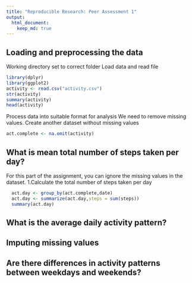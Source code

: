 ```yaml
---
title: "Reproducible Research: Peer Assessment 1"
output: 
  html_document:
    keep_md: true
---
```



## Loading and preprocessing the data

Working directory set to correct folder
Load data and read file 

```r
library(dplyr)
library(ggplot2)
activity <- read.csv("activity.csv")
str(activity)
summary(activity)
head(activity)
```

Process data into suitable format for analysis
We need to remove missing values. Create another dataset without missing values

```r
act.complete <- na.omit(activity)
```

## What is mean total number of steps taken per day?

For this part of the assignment, you can ignore the missing values in the dataset.
1.Calculate the total number of steps taken per day

```r
  act.day <- group_by(act.complete,date)
  act.day <- summarize(act.day,steps = sum(steps))
  summary(act.day)
```  


## What is the average daily activity pattern?



## Imputing missing values



## Are there differences in activity patterns between weekdays and weekends?
